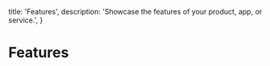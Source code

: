   title: 'Features',
  description: 'Showcase the features of your product, app, or service.',
}

# Features

<ComponentPreview path="components/features/FeaturesGrid" />

<ComponentPreview path="components/features/SpringAnimatedFeatures" />